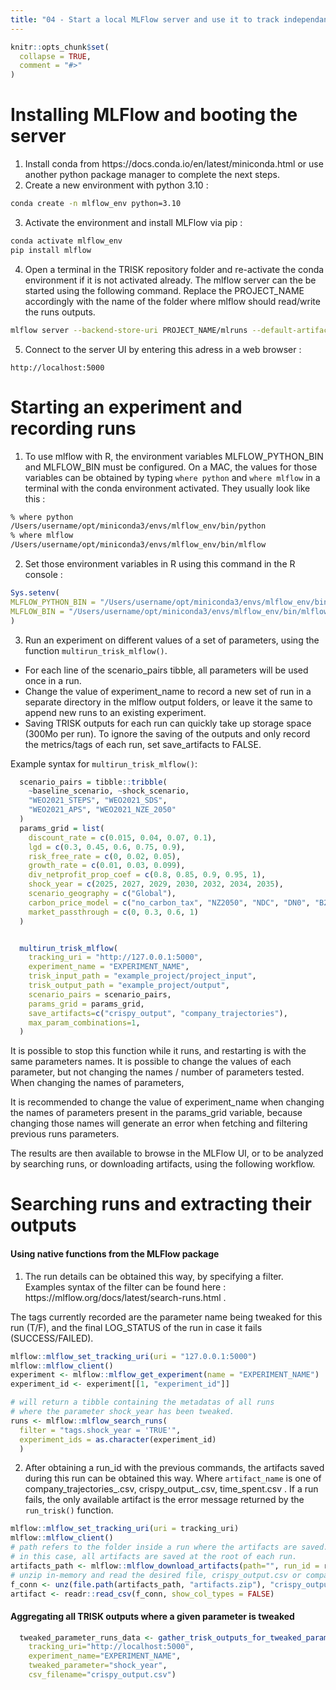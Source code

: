 ```yaml
---
title: "04 - Start a local MLFlow server and use it to track independant TRISK runs"
---
```


```r
knitr::opts_chunk$set(
  collapse = TRUE,
  comment = "#>"
)
```

# Installing MLFlow and booting the server

1. Install conda from https://docs.conda.io/en/latest/miniconda.html or use another python package manager to complete the next steps.
2. Create a new environment with python 3.10 : 

```bash
conda create -n mlflow_env python=3.10
```

3. Activate the environment and install MLFlow via pip :

```bash
conda activate mlflow_env
pip install mlflow
```

4. Open a terminal in the TRISK repository folder and re-activate the conda environment if it is not activated already. The mlflow server can the be started using the following command. Replace the PROJECT_NAME accordingly with the name of the folder where mlflow should read/write the runs outputs.
```bash
mlflow server --backend-store-uri PROJECT_NAME/mlruns --default-artifact-root PROJECT_NAME/mlartifacts --host 127.0.0.1 --port 5000 --serve-artifacts
```

5. Connect to the server UI by entering this adress in a web browser : 

```
http://localhost:5000
```

# Starting an experiment and recording runs

1. To use mlflow with R, the environment variables MLFLOW_PYTHON_BIN and MLFLOW_BIN must be configured. On a MAC, the values for those variables can be obtained by typing `where python` and `where mlflow` in a terminal with the conda environment activated. They usually look like this : 

```bash
% where python
/Users/username/opt/miniconda3/envs/mlflow_env/bin/python
% where mlflow
/Users/username/opt/miniconda3/envs/mlflow_env/bin/mlflow
```

2. Set those environment variables in R using this command in the R console :

```r
Sys.setenv(
MLFLOW_PYTHON_BIN = "/Users/username/opt/miniconda3/envs/mlflow_env/bin/python",
MLFLOW_BIN = "/Users/username/opt/miniconda3/envs/mlflow_env/bin/mlflow"
)
```

3. Run an experiment on different values of a set of parameters, using the function `multirun_trisk_mlflow()`. 
- For each line of the scenario_pairs tibble, all parameters will be used once in a run. 
- Change the value of experiment_name to record a new set of run in a separate directory in the mlflow output folders, or leave it the same to append new runs to an existing experiment.
- Saving TRISK outputs for each run can quickly take up storage space (300Mo per run). To ignore the saving of the outputs and only record the metrics/tags of each run, set save_artifacts to FALSE.

Example syntax for `multirun_trisk_mlflow()`:
```r

  scenario_pairs = tibble::tribble(
    ~baseline_scenario, ~shock_scenario,
    "WEO2021_STEPS", "WEO2021_SDS",
    "WEO2021_APS", "WEO2021_NZE_2050"
  )
  params_grid = list(
    discount_rate = c(0.015, 0.04, 0.07, 0.1),
    lgd = c(0.3, 0.45, 0.6, 0.75, 0.9),
    risk_free_rate = c(0, 0.02, 0.05),
    growth_rate = c(0.01, 0.03, 0.099),
    div_netprofit_prop_coef = c(0.8, 0.85, 0.9, 0.95, 1),
    shock_year = c(2025, 2027, 2029, 2030, 2032, 2034, 2035),
    scenario_geography = c("Global"),
    carbon_price_model = c("no_carbon_tax", "NZ2050", "NDC", "DN0", "B2DS"),
    market_passthrough = c(0, 0.3, 0.6, 1)
  )


  multirun_trisk_mlflow(
    tracking_uri = "http://127.0.0.1:5000",
    experiment_name = "EXPERIMENT_NAME",
    trisk_input_path = "example_project/project_input",
    trisk_output_path = "example_project/output",
    scenario_pairs = scenario_pairs,
    params_grid = params_grid,
    save_artifacts=c("crispy_output", "company_trajectories"),
    max_param_combinations=1,
  )

```

It is possible to stop this function while it runs, and restarting is with the same parameters names. It is possible to change the values of each parameter, but not changing the names / number of parameters tested. When changing the names of parameters, 

It is recommended to change the value of experiment_name when changing the names of parameters present in the params_grid variable, because changing those names will generate an error when fetching and filtering previous runs parameters.

The results are then available to browse in the MLFlow UI, or to be analyzed by searching
runs, or downloading artifacts, using the following workflow.

# Searching runs and extracting their outputs

#### Using native functions from the MLFlow package

1. The run details can be obtained this way, by specifying a filter. Examples syntax of the filter can be found here : https://mlflow.org/docs/latest/search-runs.html .

The tags currently recorded are the parameter name being tweaked for this run (T/F), and the final LOG_STATUS of the run in case it fails (SUCCESS/FAILED).

```r
mlflow::mlflow_set_tracking_uri(uri = "127.0.0.1:5000")
mlflow::mlflow_client()
experiment <- mlflow::mlflow_get_experiment(name = "EXPERIMENT_NAME")
experiment_id <- experiment[[1, "experiment_id"]]

# will return a tibble containing the metadatas of all runs 
# where the parameter shock_year has been tweaked.
runs <- mlflow::mlflow_search_runs(
  filter = "tags.shock_year = 'TRUE'",
  experiment_ids = as.character(experiment_id)
  )
```

2. After obtaining a run_id with the previous commands, the artifacts saved during this run can be obtained this way. Where `artifact_name` is one of company_trajectories_.csv, crispy_output_.csv, time_spent.csv . If a run fails, the only available artifact is the error message returned by the `run_trisk()` function.

```r
mlflow::mlflow_set_tracking_uri(uri = tracking_uri)
mlflow::mlflow_client()
# path refers to the folder inside a run where the artifacts are saved.
# in this case, all artifacts are saved at the root of each run.
artifacts_path <- mlflow::mlflow_download_artifacts(path="", run_id = run_id)
# unzip in-memory and read the desired file, crispy_output.csv or company_trajectories.csv
f_conn <- unz(file.path(artifacts_path, "artifacts.zip"), "crispy_output.csv")
artifact <- readr::read_csv(f_conn, show_col_types = FALSE)
```

#### Aggregating all TRISK outputs where a given parameter is tweaked

```r
  tweaked_parameter_runs_data <- gather_trisk_outputs_for_tweaked_parameter(
    tracking_uri="http://localhost:5000",
    experiment_name="EXPERIMENT_NAME",
    tweaked_parameter="shock_year",
    csv_filename="crispy_output.csv")
```
